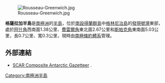 [[Image:Rousseau-Greenwich.jpg|thumb]]

{{coord|62|28|45.3|S|59|40|00|W|display=title}}

'''格薩拉加半島'''是[[南極洲|南極洲]]的[[半島|半島]]，位於[[南設得蘭群島|南設得蘭群島]]中[[格林尼治島|格林尼治島]]的[[發現號灣|發現號灣]]東部，處於[[阿什角|阿什角]]西南面1.38公里、[[費雷爾角|費雷爾角]]東北面2.67公里和[[斯帕克角|斯帕克角]]東南面5.03公里，長0.7公里、寬0.3公里，現時由[[南極條約體系|南極條約體系]]管理。

==外部連結==
* [http://data.aad.gov.au/aadc/gaz/scar/ SCAR Composite Antarctic Gazetteer] {{WebCite|url=https://www.webcitation.org/5ug2CfC7m?url=http://data.aad.gov.au/aadc/gaz/scar/ |date=20101202140255 |dateformat=iso }}.

{{南设得兰群岛}}

{{Antarctica-geo-stub}}

[[Category:南極洲半島|Category:南極洲半島]]